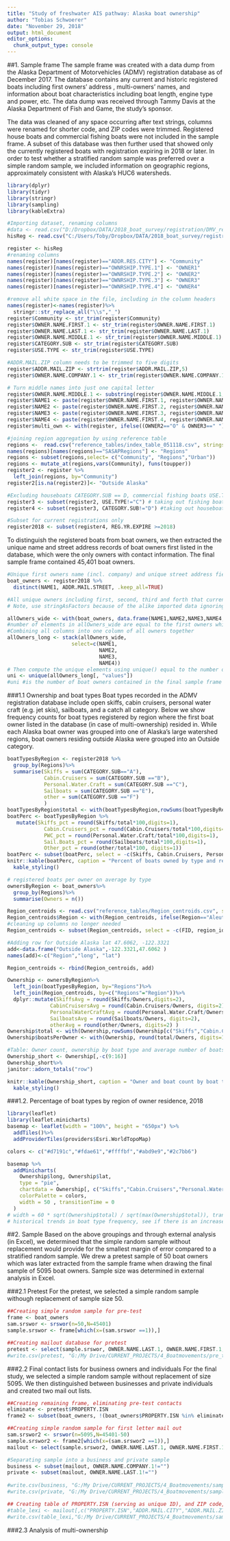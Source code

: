 ```yaml
---
title: "Study of freshwater AIS pathway: Alaska boat ownership"
author: "Tobias Schwoerer"
date: "November 29, 2018"
output: html_document
editor_options: 
  chunk_output_type: console
---
```


##1. Sample frame 
The sample frame was created with a data dump from the Alaska Department of Motorvehicles (ADMV) registration database as of December 2017. The database contains any current and historic registered boats including first owners' address , multi-owners' names, and information about boat characteristics including boat length, engine type and power, etc. The data dump was received through Tammy Davis at the Alaska Department of Fish and Game, the study's sponsor. 

The data was cleaned of any space occurring after text strings, columns were renamed for shorter code, and ZIP codes were trimmed. Registered house boats and commercial fishing boats were not included in the sample frame. A subset of this database was then further used that showed only the currently registered boats with registration expiring in 2018 or later. In order to test whether a stratified random sample was preferred over a simple random sample, we included information on geographic regions, approximately consistent with Alaska's HUC6 watersheds.  
```r

library(dplyr)
library(tidyr)
library(stringr)
library(sampling)
library(kableExtra)

#Importing dataset, renaming columns
#data <- read.csv("D:/Dropbox/DATA/2018_boat_survey/registration/DMV_registered_boats_data_2017.csv", stringsAsFactors=FALSE)
hisReg <- read.csv("C:/Users/Toby/Dropbox/DATA/2018_boat_survey/registration/DMV_registered_boats_data_2017.csv", stringsAsFactors=FALSE)

register <- hisReg
#renaming columns
names(register)[names(register)=="ADDR.RES.CITY"] <- "Community"
names(register)[names(register)=="OWNRSHIP.TYPE.1"] <- "OWNER1"
names(register)[names(register)=="OWNRSHIP.TYPE.2"] <- "OWNER2"
names(register)[names(register)=="OWNRSHIP.TYPE.3"] <- "OWNER3"
names(register)[names(register)=="OWNRSHIP.TYPE.4"] <- "OWNER4"

#remove all white space in the file, including in the column headers
names(register)<-names(register)%>% 
  stringr::str_replace_all("\\s","_")
register$Community <- str_trim(register$Community)
register$OWNER.NAME.FIRST.1 <- str_trim(register$OWNER.NAME.FIRST.1)
register$OWNER.NAME.LAST.1 <- str_trim(register$OWNER.NAME.LAST.1)
register$OWNER.NAME.MIDDLE.1 <- str_trim(register$OWNER.NAME.MIDDLE.1)
register$CATEGORY.SUB <- str_trim(register$CATEGORY.SUB)
register$USE.TYPE <- str_trim(register$USE.TYPE)

#ADDR.MAIL.ZIP column needs to be trimmed to five digits
register$ADDR.MAIL.ZIP <- strtrim(register$ADDR.MAIL.ZIP,5)
register$OWNER.NAME.COMPANY.1 <- str_trim(register$OWNER.NAME.COMPANY.1)

# Turn middle names into just one capital letter
register$OWNER.NAME.MIDDLE.1 <- substring(register$OWNER.NAME.MIDDLE.1, 1, 1)
register$NAME1 <- paste(register$OWNER.NAME.FIRST.1, register$OWNER.NAME.MIDDLE.1, register$OWNER.NAME.LAST.1, register$OWNER.NAME.COMPANY.1, sep=" ")
register$NAME2 <- paste(register$OWNER.NAME.FIRST.2, register$OWNER.NAME.MIDDLE.2, register$OWNER.NAME.LAST.2, register$OWNER.NAME.COMPANY.2, sep=" ")
register$NAME3 <- paste(register$OWNER.NAME.FIRST.3, register$OWNER.NAME.MIDDLE.3, register$OWNER.NAME.LAST.3, register$OWNER.NAME.COMPANY.3, sep=" ")
register$NAME4 <- paste(register$OWNER.NAME.FIRST.4, register$OWNER.NAME.MIDDLE.4, register$OWNER.NAME.LAST.4, register$OWNER.NAME.COMPANY.4, sep=" ")
register$multi_own <- with(register, ifelse((OWNER2=="O" & OWNER3==" "),2,ifelse((OWNER3=="O" & OWNER4==" "),3,ifelse((OWNER4=="O"|OWNER4=="S"),4,1))))

#joining region aggregation by using reference table
regions <-  read.csv("reference_tables/index_table_051118.csv", stringsAsFactors=FALSE)
names(regions)[names(regions)=="SASAPRegions"] <- "Regions"
regions <- subset(regions,select= c("Community", "Regions","Urban"))
regions <- mutate_at(regions,vars(Community), funs(toupper))
register2 <- register %>%
  left_join(regions, by="Community")
register2[is.na(register2)]<- "Outside Alaska"

#Excluding houseboats CATEGORY.SUB == D, commercial fishing boats USE.TYPE == C
register3 <- subset(register2, USE.TYPE!="C") # taking out fishing boats
register4 <- subset(register3, CATEGORY.SUB!="D") #taking out houseboats

#Subset for current registrations only
register2018 <- subset(register4, REG.YR.EXPIRE >=2018)
```

To distinguish the registered boats from boat owners, we then extracted the unique name and street address records of boat owners first listed in the database, which were the only owners with contact information. The final sample frame contained 45,401 boat owners. 

```r
#Unique first owners name (incl. company) and unique street address field
boat_owners <- register2018 %>%
  distinct(NAME1, ADDR.MAIL.STREET, .keep_all=TRUE)

#All unique owners including first, second, third and forth that currently have registered boats.
# Note, use stringAsFactors because of the alike imported data ignoring factors. 

allOwners_wide <- with(boat_owners, data.frame(NAME1,NAME2,NAME3,NAME4,stringsAsFactors=FALSE))
#number of elements in allOwners_wide are equal to the first owners which made up the sample frame
#Combining all columns into one column of all owners together
allOwners_long <- stack(allOwners_wide, 
                     select=c(NAME1, 
                              NAME2, 
                              NAME3,
                              NAME4))
# Then compute the unique elements using unique() equal to the number of unique boat owners with registered boats
uni <- unique(allOwners_long[, "values"])
#uni #is the number of boat owners contained in the final sample frame
```



###1.1 Ownership and boat types 
Boat types recorded in the ADMV registration database include open skiffs, cabin cruisers, personal water craft (e.g. jet skis), sailboats, and a catch all category. Below we show frequency counts for boat types registered by region where the first boat owner listed in the database (in case of multi-ownership) resided in. While each Alaska boat owner was grouped into one of Alaska's large watershed regions,  boat owners residing outside Alaska were grouped into an Outside category. 
```r
boatTypesByRegion <- register2018 %>%
  group_by(Regions)%>%
  summarise(Skiffs = sum(CATEGORY.SUB=="A"),
            Cabin.Cruisers = sum(CATEGORY.SUB =="B"),
            Personal.Water.Craft = sum(CATEGORY.SUB =="C"),
            Sailboats = sum(CATEGORY.SUB =="E"),
            other = sum(CATEGORY.SUB =="F")
            )
boatTypesByRegion$total <- with(boatTypesByRegion,rowSums(boatTypesByRegion[c("Skiffs","Cabin.Cruisers","Personal.Water.Craft","Sailboats","other")]))
boatPerc <- boatTypesByRegion %>%
   mutate(Skiffs_pct = round(Skiffs/total*100,digits=1),
            Cabin.Cruisers_pct = round(Cabin.Cruisers/total*100,digits=1),
            PWC_pct = round(Personal.Water.Craft/total*100,digits=1),
            Sail.Boats_pct = round(Sailboats/total*100,digits=1),
            Other_pct = round(other/total*100, digits=1))
boatPerc <- subset(boatPerc, select = -c(Skiffs, Cabin.Cruisers, Personal.Water.Craft, Sailboats, other, total)) #dropping unnecessary columns
knitr::kable(boatPerc, caption = "Percent of boats owned by type and region of owner residence, 2018")%>%
  kable_styling()

# registered boats per owner on average by type
ownersByRegion <- boat_owners%>%
  group_by(Regions)%>%
  summarise(Owners = n())

Region_centroids <- read.csv("reference_tables/Region_centroids.csv", stringsAsFactors = FALSE)
Region_centroids$Region <- with(Region_centroids, ifelse(Region=="Aleutian Islands", "Alaska Peninsula and Aleutian Islands", Region))
#cleaning up columns no longer needed
Region_centroids <- subset(Region_centroids, select = -c(FID, region_id, area_km))

#Adding row for Outside Alaska lat 47.6062, -122.3321
add<-data.frame("Outside Alaska",-122.3321,47.6062 )
names(add)<-c("Region","long", "lat")

Region_centroids <- rbind(Region_centroids, add)

Ownership <- ownersByRegion%>%
  left_join(boatTypesByRegion, by="Regions")%>%
  left_join(Region_centroids, by=c("Regions"="Region"))%>%
  dplyr::mutate(SkiffsAvg = round(Skiffs/Owners,digits=2),
              CabinCruisersAvg = round(Cabin.Cruisers/Owners, digits=2),
              PersonalWaterCraftAvg = round(Personal.Water.Craft/Owners,digits=2),
              SailboatsAvg = round(Sailboats/Owners, digits=2),
              otherAvg = round(other/Owners, digits=2) )
Ownership$total <- with(Ownership,rowSums(Ownership[c("Skiffs","Cabin.Cruisers","Personal.Water.Craft","Sailboats","other")]))
Ownership$boatsPerOwner <- with(Ownership, round(total/Owners, digits=1))

#Table: Owner count, ownership by boat type and average number of boats owned in 2018
Ownership_short <- Ownership[,-c(9:16)]
Ownership_short%>%
janitor::adorn_totals("row")

knitr::kable(Ownership_short, caption = "Owner and boat count by boat type and region of owner residence, 2018")%>%
  kable_styling()
```

###1.2. Percentage of boat types by region of owner residence, 2018
```r
library(leaflet)
library(leaflet.minicharts)
basemap <- leaflet(width = "100%", height = "650px") %>%
  addTiles()%>%
  addProviderTiles(providers$Esri.WorldTopoMap)

colors <- c("#d7191c","#fdae61","#ffffbf","#abd9e9","#2c7bb6")

basemap %>%
  addMinicharts(
    Ownership$long, Ownership$lat,
    type = "pie",
    chartdata = Ownership[, c("Skiffs","Cabin.Cruisers","Personal.Water.Craft","Sailboats","other")], 
    colorPalette = colors, 
    width = 50 , transitionTime = 0
  )
# width = 60 * sqrt(Ownership$total) / sqrt(max(Ownership$total)), transitionTime = 0
# historical trends in boat type frequency, see if there is an increase in personal water craft, can't look at this since database is showing expired and not renewed assets for a certain year and not what in that year was actually registered. In cany case below is the code. 
```


##2. Sample
Based on the above groupings and through external analysis (in Excel), we determined that the simple random sample without replacement would provide for the smallest margin of error compared to a stratified random sample. We drew a pretest sample of 50 boat owners which was later extracted from the sample frame when drawing the final sample of 5095 boat owners. Sample size was determined in external analysis in Excel.   

###2.1 Pretest
For the pretest, we selected a simple random sample withough replacement of sample size 50. 
```r
##Creating simple random sample for pre-test
frame <- boat_owners
sam.srswor <- srswor(n=50,N=45401)
sample.srswor <- frame[which(x=(sam.srswor ==1)),]

##Creating mailout database for pretest
pretest <- select(sample.srswor, OWNER.NAME.LAST.1, OWNER.NAME.FIRST.1, OWNER.NAME.MIDDLE.1, OWNER.NAME.SFX.1, OWNER.NAME.COMPANY.1, ADDR.MAIL.STREET, ADDR.MAIL.EXTRA.LINE, ADDR.MAIL.CITY, ADDR.MAIL.STATE, ADDR.MAIL.COUNTRY, ADDR.MAIL.ZIP , PROPERTY.ISN, CATEGORY.SUB, USE.TYPE)
#write.csv(pretest, "G:/My Drive/CURRENT_PROJECTS/4_Boatmovements/pre_test/pretest_contacts.csv")
```

###2.2 Final contact lists for business owners and individuals
For the final study, we selected a simple random sample without replacement of size 5095. We then distinguished between businesses and private individuals and created two mail out lists. 
```r
##Creating remaining frame, eliminating pre-test contacts
eliminate <- pretest$PROPERTY.ISN
frame2 <- subset(boat_owners, !(boat_owners$PROPERTY.ISN %in% eliminate))

##Creating simple random sample for first letter mail out
sam.srswor2 <- srswor(n=5095,N=45401-50)
sample.srswor2 <- frame2[which(x=(sam.srswor2 ==1)),]
mailout <- select(sample.srswor2, OWNER.NAME.LAST.1, OWNER.NAME.FIRST.1, OWNER.NAME.MIDDLE.1, OWNER.NAME.SFX.1, OWNER.NAME.COMPANY.1, ADDR.MAIL.STREET, ADDR.MAIL.EXTRA.LINE, ADDR.MAIL.CITY, ADDR.MAIL.STATE, ADDR.MAIL.COUNTRY, ADDR.MAIL.ZIP , PROPERTY.ISN, CATEGORY.SUB, USE.TYPE)

#Separating sample into a business and private sample
business <- subset(mailout, OWNER.NAME.COMPANY.1!="")
private <- subset(mailout, OWNER.NAME.LAST.1!="")
  
#write.csv(business, "G:/My Drive/CURRENT_PROJECTS/4_Boatmovements/sampling/business_mailout.csv")
#write.csv(private, "G:/My Drive/CURRENT_PROJECTS/4_Boatmovements/sampling/private_mailout.csv")

## Creating table of PROPERTY.ISN (serving as unique ID), and ZIP code, for research subject payment documentation
#table_lexi <- mailout[,c("PROPERTY.ISN","ADDR.MAIL.CITY","ADDR.MAIL.ZIP")]
#write.csv(table_lexi,"G:/My Drive/CURRENT_PROJECTS/4_Boatmovements/sampling/table_lexi.csv")
```

###2.3 Analysis of multi-ownership
```r

```